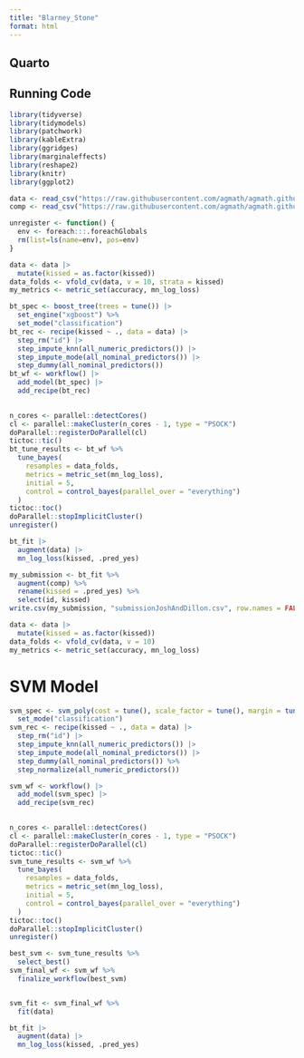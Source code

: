 ```yaml
---
title: "Blarney_Stone"
format: html
---
```


## Quarto



## Running Code


```r
library(tidyverse)
library(tidymodels)
library(patchwork)
library(kableExtra)
library(ggridges)
library(marginaleffects)
library(reshape2)
library(knitr)
library(ggplot2)


```


```r


data <- read_csv("https://raw.githubusercontent.com/agmath/agmath.github.io/refs/heads/master/data/classification/blarney_data.csv")
comp <- read_csv("https://raw.githubusercontent.com/agmath/agmath.github.io/refs/heads/master/data/classification/blarney_comp.csv")

unregister <- function() {
  env <- foreach:::.foreachGlobals
  rm(list=ls(name=env), pos=env)
}

```


```r
data <- data |>
  mutate(kissed = as.factor(kissed))
data_folds <- vfold_cv(data, v = 10, strata = kissed)
my_metrics <- metric_set(accuracy, mn_log_loss)

```

```r
bt_spec <- boost_tree(trees = tune()) |>
  set_engine("xgboost") %>% 
  set_mode("classification")
bt_rec <- recipe(kissed ~ ., data = data) |>
  step_rm("id") |>
  step_impute_knn(all_numeric_predictors()) |>
  step_impute_mode(all_nominal_predictors()) |>
  step_dummy(all_nominal_predictors())
bt_wf <- workflow() |>
  add_model(bt_spec) |>
  add_recipe(bt_rec)

 
n_cores <- parallel::detectCores()
cl <- parallel::makeCluster(n_cores - 1, type = "PSOCK")
doParallel::registerDoParallel(cl)
tictoc::tic()
bt_tune_results <- bt_wf %>%
  tune_bayes(
    resamples = data_folds,
    metrics = metric_set(mn_log_loss),
    initial = 5,
    control = control_bayes(parallel_over = "everything")
  )
tictoc::toc()
doParallel::stopImplicitCluster()
unregister()

```

```r
bt_fit |>
  augment(data) |>
  mn_log_loss(kissed, .pred_yes)
```

```r
my_submission <- bt_fit %>%
  augment(comp) %>%
  rename(kissed = .pred_yes) %>%
  select(id, kissed)
write.csv(my_submission, "submissionJoshAndDillon.csv", row.names = FALSE)
```


```r
data <- data |>
  mutate(kissed = as.factor(kissed))
data_folds <- vfold_cv(data, v = 10)
my_metrics <- metric_set(accuracy, mn_log_loss)

```





# SVM Model

```r
svm_spec <- svm_poly(cost = tune(), scale_factor = tune(), margin = tune()) |>
  set_mode("classification")
svm_rec <- recipe(kissed ~ ., data = data) |>
  step_rm("id") |>
  step_impute_knn(all_numeric_predictors()) |>
  step_impute_mode(all_nominal_predictors()) |>
  step_dummy(all_nominal_predictors()) %>% 
  step_normalize(all_numeric_predictors())

svm_wf <- workflow() |>
  add_model(svm_spec) |>
  add_recipe(svm_rec)

 
n_cores <- parallel::detectCores()
cl <- parallel::makeCluster(n_cores - 1, type = "PSOCK")
doParallel::registerDoParallel(cl)
tictoc::tic()
svm_tune_results <- svm_wf %>%
  tune_bayes(
    resamples = data_folds,
    metrics = metric_set(mn_log_loss),
    initial = 5,
    control = control_bayes(parallel_over = "everything")
  )
tictoc::toc()
doParallel::stopImplicitCluster()
unregister()

best_svm <- svm_tune_results %>% 
  select_best()
svm_final_wf <- svm_wf %>% 
  finalize_workflow(best_svm)


svm_fit <- svm_final_wf %>% 
  fit(data)

```

```r
bt_fit |>
  augment(data) |>
  mn_log_loss(kissed, .pred_yes)
```



```r

```

